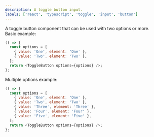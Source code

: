 ```yaml
---
description: A toggle button input.
labels: ['react', 'typescript', 'toggle', 'input', 'button']
---
```



A toggle button component that can be used with two options or more.  
Basic example:

```js live
() => {
  const options = [
    { value: 'One', element: 'One' },
    { value: 'Two', element: 'Two' },
  ];
  return <ToggleButton options={options} />;
};
```

Multiple options example:

```js live
() => {
  const options = [
    { value: 'One', element: 'One' },
    { value: 'Two', element: 'Two' },
    { value: 'Three', element: 'Three' },
    { value: 'Four', element: 'Four' },
    { value: 'Five', element: 'Five' },
  ];
  return <ToggleButton options={options} />;
};
```
